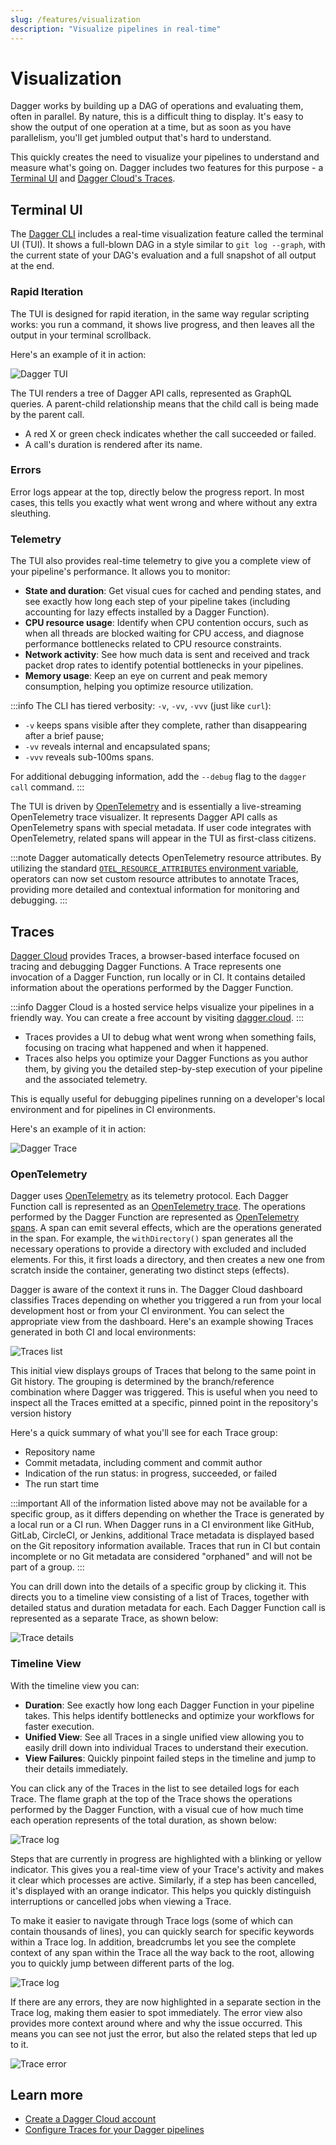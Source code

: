```yaml
---
slug: /features/visualization
description: "Visualize pipelines in real-time"
---
```


# Visualization

Dagger works by building up a DAG of operations and evaluating them, often in parallel. By nature, this is a difficult thing to display. It's easy to show the output of one operation at a time, but as soon as you have parallelism, you'll get jumbled output that's hard to understand.

This quickly creates the need to visualize your pipelines to understand and measure what's going on. Dagger includes two features for this purpose - a [Terminal UI](#terminal-ui) and [Dagger Cloud's Traces](#traces).

## Terminal UI

The [Dagger CLI](../reference/cli/) includes a real-time visualization feature called the terminal UI (TUI). It shows a full-blown DAG in a style similar to `git log --graph`, with the current state of your DAG's evaluation and a full snapshot of all output at the end.

### Rapid Iteration

The TUI is designed for rapid iteration, in the same way regular scripting works: you run a command, it shows live progress, and then leaves all the output in your terminal scrollback.

Here's an example of it in action:

![Dagger TUI](/img/current_docs/features/tui.gif)

The TUI renders a tree of Dagger API calls, represented as GraphQL queries. A parent-child relationship means that the child call is being made by the parent call.

- A red X or green check indicates whether the call succeeded or failed.
- A call's duration is rendered after its name.

### Errors

Error logs appear at the top, directly below the progress report. In most cases, this tells you exactly what went wrong and where without any extra sleuthing.

### Telemetry

The TUI also provides real-time telemetry to give you a complete view of your pipeline's performance. It allows you to monitor:

- **State and duration**: Get visual cues for cached and pending states, and see exactly how long each step of your pipeline takes (including accounting for lazy effects installed by a Dagger Function).
- **CPU resource usage**: Identify when CPU contention occurs, such as when all threads are blocked waiting for CPU access, and diagnose performance bottlenecks related to CPU resource constraints.
- **Network activity**: See how much data is sent and received and track packet drop rates to identify potential bottlenecks in your pipelines.
- **Memory usage**: Keep an eye on current and peak memory consumption, helping you optimize resource utilization.

:::info
The CLI has tiered verbosity: `-v`, `-vv`, `-vvv` (just like `curl`):
- `-v` keeps spans visible after they complete, rather than disappearing after a brief pause;
- `-vv` reveals internal and encapsulated spans;
- `-vvv` reveals sub-100ms spans.

For additional debugging information, add the `--debug` flag to the `dagger call` command.
:::

The TUI is driven by [OpenTelemetry](https://opentelemetry.io/) and is essentially a live-streaming OpenTelemetry trace visualizer. It represents Dagger API calls as OpenTelemetry spans with special metadata. If user code integrates with OpenTelemetry, related spans will appear in the TUI as first-class citizens.

:::note
Dagger automatically detects OpenTelemetry resource attributes. By utilizing the standard [`OTEL_RESOURCE_ATTRIBUTES` environment variable](https://opentelemetry.io/docs/specs/otel/configuration/sdk-environment-variables/), operators can now set custom resource attributes to annotate Traces, providing more detailed and contextual information for monitoring and debugging.
:::

## Traces

[Dagger Cloud](https://dagger.cloud) provides Traces, a browser-based interface focused on tracing and debugging Dagger Functions. A Trace represents one invocation of a Dagger Function, run locally or in CI. It contains detailed information about the operations performed by the Dagger Function.

:::info
Dagger Cloud is a hosted service helps visualize your pipelines in a friendly way. You can create a free account by visiting [dagger.cloud](https://dagger.cloud).
:::

- Traces provides a UI to debug what went wrong when something fails, focusing on tracing what happened and when it happened.
- Traces also helps you optimize your Dagger Functions as you author them, by giving you the detailed step-by-step execution of your pipeline and the associated telemetry.

This is equally useful for debugging pipelines running on a developer's local environment and for pipelines in CI environments.

Here's an example of it in action:

![Dagger Trace](/img/current_docs/features/trace.webp)

### OpenTelemetry

Dagger uses [OpenTelemetry](https://opentelemetry.io/) as its telemetry protocol. Each Dagger Function call is represented as an [OpenTelemetry trace](https://opentelemetry.io/docs/concepts/signals/traces/). The operations performed by the Dagger Function are represented as [OpenTelemetry spans](https://opentelemetry.io/docs/concepts/signals/traces/#spans). A span can emit several effects, which are the operations generated in the span. For example, the `withDirectory()` span generates all the necessary operations to provide a directory with excluded and included elements. For this, it first loads a directory, and then creates a new one from scratch inside the container, generating two distinct steps (effects).

Dagger is aware of the context it runs in. The Dagger Cloud dashboard classifies Traces depending on whether you triggered a run from your local development host or from your CI environment. You can select the appropriate view from the dashboard. Here's an example showing Traces generated in both CI and local environments:

![Traces list](/img/current_docs/features/trace-list.png)

This initial view displays groups of Traces that belong to the same point in Git history. The grouping is determined by the branch/reference combination where Dagger was triggered. This is useful when you need to inspect all the Traces emitted at a specific, pinned point in the repository's version history

Here's a quick summary of what you'll see for each Trace group:

- Repository name
- Commit metadata, including comment and commit author
- Indication of the run status: in progress, succeeded, or failed
- The run start time

:::important
All of the information listed above may not be available for a specific group, as it differs depending on whether the Trace is generated by a local run or a CI run. When Dagger runs in a CI environment like GitHub, GitLab, CircleCI, or Jenkins, additional Trace metadata is displayed based on the Git repository information available. Traces that run in CI but contain incomplete or no Git metadata are considered "orphaned" and will not be part of a group.
:::

You can drill down into the details of a specific group by clicking it. This directs you to a timeline view consisting of a list of Traces, together with detailed status and duration metadata for each. Each Dagger Function call is represented as a separate Trace, as shown below:

![Trace details](/img/current_docs/features/trace-details.png)

### Timeline View

With the timeline view you can:

- **Duration**: See exactly how long each Dagger Function in your pipeline takes. This helps identify bottlenecks and optimize your workflows for faster execution.
- **Unified View**: See all Traces in a single unified view allowing you to easily drill down into individual Traces to understand their execution.
- **View Failures**: Quickly pinpoint failed steps in the timeline and jump to their details immediately.

You can click any of the Traces in the list to see detailed logs for each Trace. The flame graph at the top of the Trace shows the operations performed by the Dagger Function, with a visual cue of how much time each operation represents of the total duration, as shown below:

![Trace log](/img/current_docs/features/trace-log.png)

Steps that are currently in progress are highlighted with a blinking or yellow indicator. This gives you a real-time view of your Trace's activity and makes it clear which processes are active. Similarly, if a step has been cancelled, it's displayed with an orange indicator. This helps you quickly distinguish interruptions or cancelled jobs when viewing a Trace.

To make it easier to navigate through Trace logs (some of which can contain thousands of lines), you can quickly search for specific keywords within a Trace log. In addition, breadcrumbs let you see the complete context of any span within the Trace all the way back to the root, allowing you to quickly jump between different parts of the log.

![Trace log](/img/current_docs/features/trace-nav.png)

If there are any errors, they are now highlighted in a separate section in the Trace log, making them easier to spot immediately. The error view also provides more context around where and why the issue occurred. This means you can see not just the error, but also the related steps that led up to it.

![Trace error](/img/current_docs/features/trace-error.png)

## Learn more

- [Create a Dagger Cloud account](https://dagger.cloud)
- [Configure Traces for your Dagger pipelines](../configuration/cloud.mdx)
